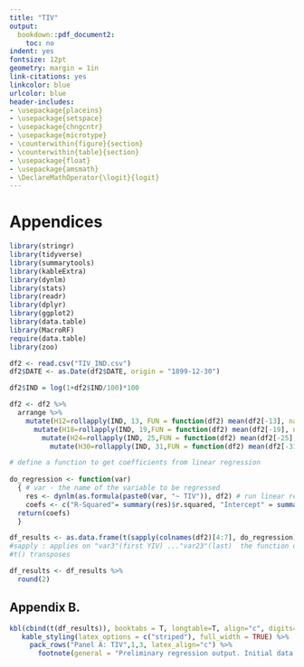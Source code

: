 ```yaml
---
title: "TIV"
output: 
  bookdown::pdf_document2:
    toc: no
indent: yes
fontsize: 12pt
geometry: margin = 1in
link-citations: yes
linkcolor: blue
urlcolor: blue
header-includes:
- \usepackage{placeins}
- \usepackage{setspace}
- \usepackage{chngcntr}
- \usepackage{microtype}
- \counterwithin{figure}{section}
- \counterwithin{table}{section}
- \usepackage{float}
- \usepackage{amsmath}
- \DeclareMathOperator{\logit}{logit}
---
```


# Appendices
```r
library(stringr)
library(tidyverse)
library(summarytools)
library(kableExtra)
library(dynlm)
library(stats)
library(readr)
library(dplyr)
library(ggplot2)
library(data.table)
library(MacroRF)
require(data.table)
library(zoo)
```


```r
df2 <- read.csv("TIV_IND.csv")
df2$DATE <- as.Date(df2$DATE, origin = "1899-12-30")

df2$IND = log(1+df2$IND/100)*100

df2 <- df2 %>%
  arrange %>%
    mutate(H12=rollapply(IND, 13, FUN = function(df2) mean(df2[-13], na.rm = TRUE), fill = NA, align = "right" )) %>%
      mutate(H18=rollapply(IND, 19,FUN = function(df2) mean(df2[-19], na.rm = TRUE), fill = NA, align = "right" )) %>%
        mutate(H24=rollapply(IND, 25,FUN = function(df2) mean(df2[-25], na.rm = TRUE), fill = NA, align = "right" )) %>%
          mutate(H30=rollapply(IND, 31,FUN = function(df2) mean(df2[-31], na.rm = TRUE), fill = NA, align = "right" ))
```


```r
# define a function to get coefficients from linear regression
  
do_regression <- function(var)
  { # var - the name of the variable to be regressed
    res <- dynlm(as.formula(paste0(var, "~ TIV")), df2) # run linear regression
    coefs <- c("R-Squared"= summary(res)$r.squared, "Intercept" = summary(res)$coefficients[1], "Beta" = summary(res)$coefficients[2], "t-statistic" = summary(res)$coefficients[,3]) 
  return(coefs)
  }

df_results <- as.data.frame(t(sapply(colnames(df2)[4:7], do_regression)))
#sapply : applies on "var3"(first YIV) ..."var23"(last)  the function do_lm
#t() transposes

df_results <- df_results %>%
  round(2)
```




## Appendix B. 

```r
kbl(cbind(t(df_results)), booktabs = T, longtable=T, align="c", digits=2, caption="Regression output") %>%
   kable_styling(latex_options = c("striped"), full_width = TRUE) %>%
     pack_rows("Panel A: TIV",1,3, latex_align="c") %>%
       footnote(general = "Preliminary regression output. Initial data needs to be re-checked.")

```
